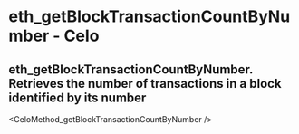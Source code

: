 # eth_getBlockTransactionCountByNumber  - Celo

## eth_getBlockTransactionCountByNumber. Retrieves the number of transactions in a block identified by its number


<CeloMethod_getBlockTransactionCountByNumber />

